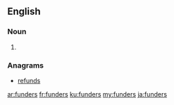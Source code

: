 ==English==

===Noun===
{{head|en|noun plural form}}

# {{plural of|funder|lang=en}}

===Anagrams===
* [[refunds#English|refunds]]

[[ar:funders]]
[[fr:funders]]
[[ku:funders]]
[[my:funders]]
[[ja:funders]]